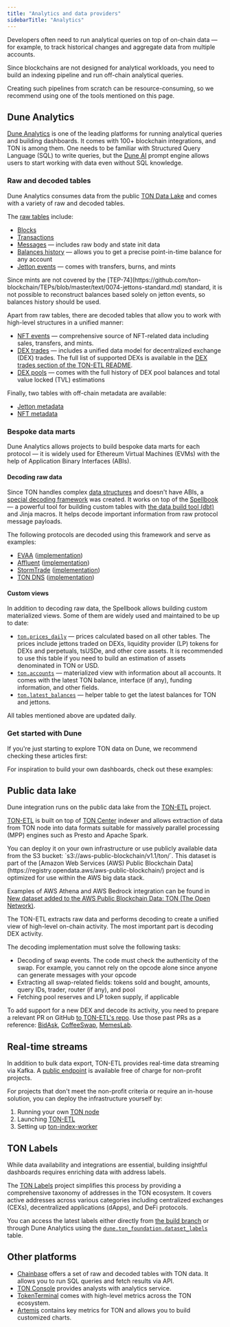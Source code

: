 ```yaml
---
title: "Analytics and data providers"
sidebarTitle: "Analytics"
---
```



Developers often need to run analytical queries on top of on-chain data — for example, to track historical changes and aggregate data from multiple accounts.

Since blockchains are not designed for analytical workloads, you need to build an indexing pipeline and run off-chain analytical queries.

Creating such pipelines from scratch can be resource-consuming, so we recommend using one of the tools mentioned on this page.

## Dune Analytics

[Dune Analytics](https://dune.com/) is one of the leading platforms for running analytical queries and building dashboards. It comes with 100+ blockchain integrations, and TON is among them. One needs to be familiar with Structured Query Language (SQL) to write queries, but the [Dune AI](https://docs.dune.com/learning/how-tos/dune-ai-prompt-engineering) prompt engine allows users to start working with data even without SQL knowledge.

### Raw and decoded tables

Dune Analytics consumes data from the public [TON Data Lake](#public-data-lake) and comes with a variety of raw and decoded tables.

The [raw tables](https://dune.com/queries?category=canonical\&namespace=ton) include:

- [Blocks](https://docs.dune.com/data-catalog/ton/blocks)
- [Transactions](https://docs.dune.com/data-catalog/ton/transactions)
- [Messages](https://docs.dune.com/data-catalog/ton/messages) — includes raw body and state init data
- [Balances history](https://docs.dune.com/data-catalog/ton/balances_history) — allows you to get a precise point-in-time balance for any account
- [Jetton events](https://docs.dune.com/data-catalog/ton/jetton_events) — comes with transfers, burns, and mints

<Aside>
  Since mints are not covered by the [TEP-74](https://github.com/ton-blockchain/TEPs/blob/master/text/0074-jettons-standard.md) standard, it is not possible to reconstruct balances based solely on jetton events, so balances history should be used.
</Aside>

Apart from raw tables, there are decoded tables that allow you to work with high-level structures in a unified manner:

- [NFT events](https://dune.com/queries?category=canonical\&namespace=ton\&id=ton.nft_events) — comprehensive source of NFT-related data including
  sales, transfers, and mints.
- [DEX trades](https://docs.dune.com/data-catalog/ton/dex_trades) — includes a unified data model for decentralized exchange (DEX) trades. The full list of
  supported DEXs is available in the [DEX trades section of the TON-ETL README](https://github.com/ton-studio/ton-etl/blob/main/datalake/README.md#dex-trades).
- [DEX pools](https://docs.dune.com/data-catalog/ton/dex_pools) — comes with the full history of DEX pool balances and total value locked (TVL) estimations

Finally, two tables with off-chain metadata are available:

- [Jetton metadata](https://docs.dune.com/data-catalog/ton/jetton_metadata)
- [NFT metadata](https://dune.com/queries?category=canonical\&namespace=ton\&id=ton.nft_metadata)

### Bespoke data marts

Dune Analytics allows projects to build bespoke data marts for each protocol — it is widely used for Ethereum Virtual Machines (EVMs) with the help of Application Binary Interfaces (ABIs).

#### Decoding raw data

Since TON handles complex [data structures](tvm/serialization/cells/) and doesn't have ABIs, a [special decoding framework](https://github.com/duneanalytics/spellbook/blob/main/dbt_subprojects/daily_spellbook/macros/project/ton/README.md) was created. It works on top of the [Spellbook](https://github.com/duneanalytics/spellbook) — a powerful tool for building custom tables with [the data build tool (dbt)](https://github.com/dbt-labs/dbt-core) and Jinja macros. It helps decode important information from raw protocol message payloads.

The following protocols are decoded using this framework and serve as examples:

- [EVAA](https://dune.com/queries?category=abstraction\&namespace=evaa) ([implementation](https://github.com/duneanalytics/spellbook/tree/main/dbt_subprojects/daily_spellbook/models/evaa/ton))
- [Affluent](https://dune.com/queries?category=abstraction\&namespace=affluent) ([implementation](https://github.com/duneanalytics/spellbook/tree/main/dbt_subprojects/daily_spellbook/models/affluent/ton))
- [StormTrade](https://dune.com/queries?category=abstraction\&namespace=stormtrade) ([implementation](https://github.com/duneanalytics/spellbook/tree/main/dbt_subprojects/daily_spellbook/models/stormtrade/ton))
- [TON DNS](https://dune.com/queries?category=abstraction\&namespace=dns_ton) ([implementation](https://github.com/duneanalytics/spellbook/tree/main/dbt_subprojects/daily_spellbook/models/ton/dns))

#### Custom views

In addition to decoding raw data, the Spellbook allows building custom materialized views. Some of them are widely used and maintained to be up to date:

- [`ton.prices_daily`](https://dune.com/queries?category=abstraction\&namespace=ton\&id=ton.prices_daily) — prices calculated based on all other tables. The prices include jettons traded on DEXs, liquidity provider (LP) tokens for DEXs and perpetuals, tsUSDe, and other core assets. It is recommended to use this table if you need to build an estimation of assets denominated in TON or USD.
- [`ton.accounts`](https://dune.com/queries?category=abstraction\&namespace=ton\&id=ton.accounts) — materialized view with information about all accounts. It comes with the latest TON balance, interface (if any), funding information, and other fields.
- [`ton.latest_balances`](https://dune.com/queries?category=abstraction\&namespace=ton\&id=ton.latest_balances) — helper table to get the latest balances for TON and jettons.

<Aside>All tables mentioned above are updated daily.</Aside>

### Get started with Dune

If you're just starting to explore TON data on Dune, we recommend checking these articles first:

<Columns cols={2}>
  <Card
    title="TON data quick start"
    arrow
    href="https://dune.com/ton_foundation/ton-quick-start"
  />

  <Card
    title="TON on-chain data analysis: quickstart on Dune"
    arrow
    href="https://blog.ton.org/ton-on-chain-data-analysis-dune"
  />

  <Card
    title="How to Analyze TON Users and Token Flows on Dune: A Practical Guide"
    arrow
    href="https://blog.ton.org/how-to-analyze-ton-users-and-token-flows-on-dune"
  />
</Columns>

For inspiration to build your own dashboards, check out these examples:

<Columns cols={2}>
  <Card
    title="Application Activity"
    arrow
    href="https://dune.com/ton_foundation/application-activity"
  />

  <Card
    title="TON & Ethena Boost Rewards Campaign"
    arrow
    href="https://dune.com/ton_foundation/tonandethena-staking-rewards-campaign"
  />

  <Card
    title="Telegram Gifts Dashboard"
    arrow
    href="https://dune.com/rdmcd/telegram-gifts"
  />
</Columns>

## Public data lake

Dune integration runs on the public data lake from the [TON-ETL](https://github.com/re-doubt/ton-etl/blob/main/datalake/README.md) project.

[TON-ETL](https://github.com/re-doubt/ton-etl/blob/main/datalake/README.md) is built on top of [TON Center](https://github.com/toncenter) indexer and allows extraction of data from TON node into data formats suitable for massively parallel processing (MPP) engines such as Presto and Apache Spark.

<Aside>
  You can deploy it on your own infrastructure or use publicly available data from the S3 bucket: `s3://aws-public-blockchain/v1.1/ton/`. This dataset is part of the [Amazon Web Services (AWS) Public Blockchain Data](https://registry.opendata.aws/aws-public-blockchain/) project and is optimized for use within the AWS big data stack.

  Examples of AWS Athena and AWS Bedrock integration can be found in [New dataset added to the AWS Public Blockchain Data: TON (The Open Network)](https://repost.aws/articles/AR3ABC81yvTPW2ktfHiHPWIA/new-dataset-added-to-the-aws-public-blockchain-data-ton-the-open-network).
</Aside>

The TON-ETL extracts raw data and performs decoding to create a unified view of high-level on-chain activity. The most important part is decoding DEX activity.

The decoding implementation must solve the following tasks:

- Decoding of swap events. The code must check the authenticity of the swap. For example, you cannot rely on the opcode alone since anyone can generate messages with your opcode
- Extracting all swap-related fields: tokens sold and bought, amounts, query IDs, trader, router (if any), and pool
- Fetching pool reserves and LP token supply, if applicable

To add support for a new DEX and decode its activity, you need to prepare a relevant PR on GitHub [to TON-ETL's repo](https://github.com/ton-studio/ton-etl). Use those past PRs as a reference: [BidAsk](https://github.com/ton-studio/ton-etl/pull/186), [CoffeeSwap](https://github.com/ton-studio/ton-etl/pull/171/files), [MemesLab](https://github.com/ton-studio/ton-etl/pull/144).

## Real-time streams

In addition to bulk data export, TON-ETL provides real-time data streaming via Kafka. A [public endpoint](https://github.com/ton-studio/ton-etl/blob/main/datalake/README.md#near-real-time--data-streaming-via-public-kafka-topics) is available free of charge for non-profit projects.

For projects that don't meet the non-profit criteria or require an in-house solution, you can deploy the infrastructure yourself by:

1. Running your own [TON node](ecosystem/node/overview)
1. Launching [TON-ETL](https://github.com/re-doubt/ton-etl/blob/main/README.md)
1. Setting up [ton-index-worker](https://github.com/ton-studio/ton-index-worker)

## TON Labels

While data availability and integrations are essential, building insightful dashboards requires enriching data with address labels.

The [TON Labels](https://github.com/ton-studio/ton-labels) project simplifies this process by providing a comprehensive taxonomy of addresses in the TON ecosystem. It covers active addresses across various categories including centralized exchanges (CEXs), decentralized applications (dApps), and DeFi protocols.

You can access the latest labels either directly from [the build branch](https://github.com/ton-studio/ton-labels/blob/build/assets.json) or through Dune Analytics using the [`dune.ton_foundation.dataset_labels`](https://dune.com/queries?category=uploaded_data\&id=dune.ton_foundation.dataset_labels) table.

## Other platforms

- [Chainbase](https://docs.chainbase.com/catalog/Ton/Overview) offers a set of raw and decoded tables with TON data. It allows you to run SQL queries and fetch results via API.
- [TON Console](https://docs.tonconsole.com/tonconsole/analytics) provides analysts with analytics service.
- [TokenTerminal](https://tokenterminal.com/explorer/projects/the-open-network) comes with high-level metrics across the TON ecosystem.
- [Artemis](https://app.artemisanalytics.com/project/ton?from=projects) contains key metrics for TON and allows you to build customized charts.

